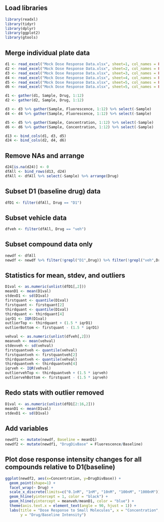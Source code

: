 ## Load libraries
```r
library(readxl)
library(tidyr)
library(dplyr)
library(ggplot2)
library(gtools)
```

## Merge individual plate data
```r
d1 <- read_excel("Mock Dose Response Data.xlsx", sheet=1, col_names = FALSE)
d2 <- read_excel("Mock Dose Response Data.xlsx", sheet=2, col_names = FALSE)
d3 <- read_excel("Mock Dose Response Data.xlsx", sheet=3, col_names = FALSE)
d4 <- read_excel("Mock Dose Response Data.xlsx", sheet=4, col_names = FALSE)
d5 <- read_excel("Mock Dose Response Data.xlsx", sheet=5, col_names = FALSE)
d6 <- read_excel("Mock Dose Response Data.xlsx", sheet=5, col_names = FALSE)

d1 <- gather(d1, Sample, Drug, 1:12)
d2 <- gather(d2, Sample, Drug, 1:12)

d3 <- d3 %>% gather(Sample, Fluorescence, 1:12) %>% select(-Sample)
d4 <- d4 %>% gather(Sample, Fluorescence, 1:12) %>% select(-Sample)

d5 <- d5 %>% gather(Sample, Concentration, 1:12) %>% select(-Sample)
d6 <- d6 %>% gather(Sample, Concentration, 1:12) %>% select(-Sample)

d13 <- bind_cols(d1, d3, d5)
d24 <- bind_cols(d2, d4, d6)
```

## Remove NAs and arrange
```r
d24[is.na(d24)] <- 0
dfAll <- bind_rows(d13, d24) 
dfAll <- dfAll %>% select(-Sample) %>% arrange(Drug)
```

## Subset D1 (baseline drug) data
```r
dfD1 <- filter(dfAll, Drug == "D1")
```

## Subset vehicle data
```r
dfveh <- filter(dfAll, Drug == "veh")
``` 

## Subset compound data only
```r
newdf <- dfAll
newdf <- newdf %>% filter(!grepl("D1",Drug)) %>% filter(!grepl("veh",Drug))
```

## Statistics for mean, stdev, and outliers
```r
D1val <- as.numeric(unlist(dfD1[,2]))
meanD1 <- mean(D1val)
stdevD1 <- sd(D1val)
firstquant <- quantile(D1val)
firstquant <- firstquant[2]
thirdquant <- quantile(D1val)
thirdquant <- thirdquant[4]
iqrD1 <- IQR(D1val)
outlierTop <- thirdquant + (1.5 * iqrD1)
outlierBottom <- firstquant - (1.5 * iqrD1)

vehval <- as.numeric(unlist(dfveh[,2]))
meanveh <- mean(vehval)
stdevveh <- sd(vehval)
firstquantveh <- quantile(vehval)
firstquantveh <- firstquantveh[2]
thirdquantveh <- quantile(vehval)
thirdquantveh <- thirdquantveh[4]
iqrveh <- IQR(vehval)
outliervehTop <- thirdquantveh + (1.5 * iqrveh)
outliervehBottom <- firstquant - (1.5 * iqrveh)
```

## Redo stats with outlier removed
```r
D1val <- as.numeric(unlist(dfD1[2:16,2]))
meanD1 <- mean(D1val)
stdevD1 <- sd(D1val)
```

## Add variables
```r
newdf1 <- mutate(newdf, Baseline = meanD1)
newdf2 <- mutate(newdf1, "DrugDivBase" = Fluorescence/Baseline)
```

## Plot dose response intensity changes for all compounds relative to D1(baseline)
```r
ggplot(newdf2, aes(x=Concentration, y=DrugDivBase)) +
  geom_point(shape=1) +
  facet_wrap(~ Drug) +
  scale_x_discrete(limits=c("0.1nM", "1nM", "10nM", "100nM", "1000nM")) +
  geom_hline(yintercept = 1, color = "black") + 
  geom_hline(yintercept = meanveh/meanD1, color = "blue") + 
  theme(axis.text.x = element_text(angle = 90, hjust = 1)) + 
  labs(title = "Dose Response to Small Molecules", x = "Concentration",
       y = "Drug/Baseline Intensity")
```



